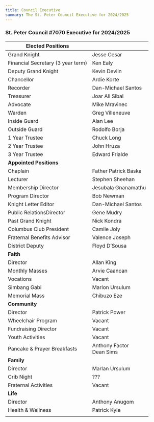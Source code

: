 ```yaml
---
title: Council Executive
summary: The St. Peter Council Executive for 2024/2025
---
```


### St. Peter Council #7070 Executive for 2024/2025

| Elected Positions                 |                                                        |
| --------------------------------- | ------------------------------------------------------ |
| Grand Knight                      | Jesse Cesar                                           |
| Financial Secretary (3 year term) | Ken Ealy                                            |
| Deputy Grand Knight               | Kevin Devlin                                         |
| Chancellor                        | Ardie Korte                                          |
| Recorder                          | Dan-Michael Santos                                     |
| Treasurer                         | Joar Ali Sibal                                         |
| Advocate                          | Mike Mravinec                                              |
| Warden                            | Greg Villeneuve                                         |
| Inside Guard                      | Alan Lee                                      |
| Outside Guard                     | Rodolfo Borja |
| 1 Year Trustee                    | Chuck Long                                             |
| 2 Year Trustee                    | John Hruza |
| 3 Year Trustee                    | Edward Frialde                                           |
| **Appointed Positions**           |                                                        |
| Chaplain                          | Father Patrick Baska                                   |
| Lecturer                          | Stephen Sheehan                                        |
| Membership Director               | Jesubala Gnanamathu                                    |
| Program Director                  | Bob Newman                                             |
| Knight Letter Editor              | Dan-Michael Santos                                     |
| Public RelationsDirector          | Gene Mudry                                             |
| Past Grand Knight                 | Nick Kondra                                        |
| Columbus Club President           | Camile Joly                                            |
| Fraternal Benefits Advisor        | Valence Joseph                                            |
| District Deputy                   | Floyd D’Sousa                                        |
| **Faith**                         |                                                        |
| Director                          | Allan King                                          |
| Monthly Masses                    | Arvie Caancan |
| Vocations                         | Vacant                                           |
| Simbang Gabi                      | Marlon Ursulum                                         |
| Memorial Mass                     | Chibuzo Eze                                           |
| **Community**                     |                                                        |
| Director                          | Patrick Power |
| Wheelchair Program                | Vacant                                              |
| Fundraising Director              | Vacant                                        |
| Youth Activities                  | Vacant |
| Pancake & Prayer Breakfasts       | Anthony Factor <br/> Dean Sims                         |
| **Family**                        |                                                        |
| Director                          | Marlan Ursulum |
| Crib Night                        | ???                                          |
| Fraternal Activities              | Vacant |
| **Life**                          |                                                        |
| Director                          | Anthony Anugom |
| Health & Wellness                 | Patrick Kyle                                            |
|                                   |                                                        |

